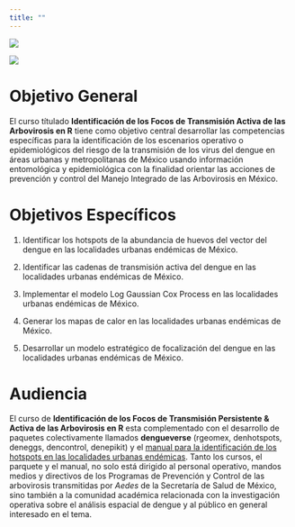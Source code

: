 ```yaml
---
title: ""
---
```


![](imagenes/logo_course2.png)

![](https://www.ssm.gob.mx/portal/img/ssm_logo_OK_VEDA.png)

# **Objetivo General**

El curso títulado **Identificación de los Focos de Transmisión Activa de las Arbovirosis en R** tiene como objetivo central desarrollar las competencias específicas para la identificación de los escenarios operativo o epidemiológicos del riesgo de la transmisión de los virus del dengue en áreas urbanas y metropolitanas de México usando información entomológica y epidemiológica con la finalidad orientar las acciones de prevención y control del Manejo Integrado de las Arbovirosis en México.

# **Objetivos Específicos**

1.  Identificar los hotspots de la abundancia de huevos del vector del dengue en las localidades urbanas endémicas de México.

2.  Identificar las cadenas de transmisión activa del dengue en las localidades urbanas endémicas de México.

3.  Implementar el modelo Log Gaussian Cox Process en las localidades urbanas endémicas de México.

4.  Generar los mapas de calor en las localidades urbanas endémicas de México.

5.  Desarrollar un modelo estratégico de focalización del dengue en las localidades urbanas endémicas de México.

# Audiencia

El curso de **Identificación de los Focos de Transmisión Persistente & Activa de las Arbovirosis en R** esta complementado con el desarrollo de paquetes colectivamente llamados **dengueverse** (rgeomex, denhotspots, deneggs, dencontrol, denepikit) y el [manual para la identificación de los hotspots en las localidades urbanas endémicas](https://fdzul.github.io/manual_hotspots/). Tanto los cursos, el parquete y el manual, no solo está dirigido al personal operativo, mandos medios y directivos de los Programas de Prevención y Control de las arbovirosis transmitidas por *Aedes* de la Secretaría de Salud de México, sino también a la comunidad académica relacionada con la investigación operativa sobre el análisis espacial de dengue y al público en general interesado en el tema.
